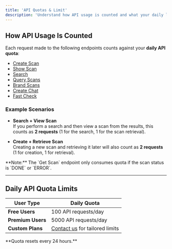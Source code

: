 ```yaml
---
title: 'API Quotas & Limit'
description: 'Understand how API usage is counted and what your daily limits are.'
---
```


## How API Usage Is Counted

Each request made to the following endpoints counts against your **daily API quota**:

- [Create Scan](https://docs.urldna.io/api-reference/endpoint/create-scan)
- [Show Scan](https://docs.urldna.io/api-reference/endpoint/get-scan)
- [Search](https://docs.urldna.io/api-reference/endpoint/search)
- [Query Scans](https://docs.urldna.io/api-reference/endpoint/query-scans)
- [Brand Scans](https://docs.urldna.io/api-reference/endpoint/brand-scans)
- [Create Chat](https://docs.urldna.io/api-reference/endpoint/create-chat)
- [Fast Check](https://docs.urldna.io/api-reference/endpoint/fast-check)

### Example Scenarios

- **Search + View Scan**  
  If you perform a search and then view a scan from the results, this counts as **2 requests** (1 for the search, 1 for the scan retrieval).

- **Create + Retrieve Scan**  
  Creating a new scan and retrieving it later will also count as **2 requests** (1 for creation, 1 for retrieval).

<Info>
**Note:** The `Get Scan` endpoint only consumes quota if the scan status is `DONE` or `ERROR`.
</Info>

---

## Daily API Quota Limits

| User Type       | Daily Quota           |
|------------------|------------------------|
| **Free Users**   | 100 API requests/day   |
| **Premium Users**| 5000 API requests/day  |
| **Custom Plans** | [Contact us](https://urldna.io/contact-us) for tailored limits |

<Info>
**Quota resets every 24 hours.**
</Info>